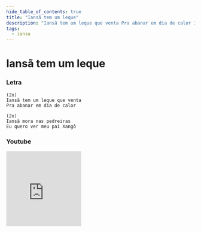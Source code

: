 ```yaml
---
hide_table_of_contents: true
title: "Iansã tem um leque"
description: "Iansã tem um leque que venta Pra abanar em dia de calor Iansã mora nas pedreiras Eu quero ver meu pai Xangô"
tags:
  - iansa
---
```


# Iansã tem um leque

### Letra

```text
(2x)
Iansã tem um leque que venta
Pra abanar em dia de calor

(2x)
Iansã mora nas pedreiras
Eu quero ver meu pai Xangô
```

### Youtube

<iframe
  width="200"
  height="200"
  src="https://www.youtube.com/embed/h4TRIusq06Y"
  title="YouTube video player"
  frameborder="0"
  allow="accelerometer; autoplay; clipboard-write; encrypted-media; gyroscope; picture-in-picture; web-share"
  referrerpolicy="strict-origin-when-cross-origin"
  allowfullscreen
></iframe>